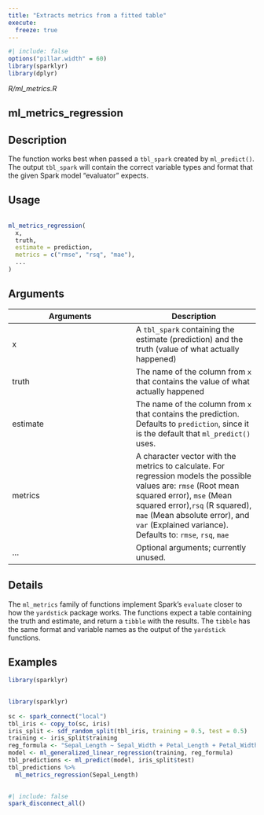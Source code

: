 ```yaml
---
title: "Extracts metrics from a fitted table"
execute:
  freeze: true
---
```


```r
#| include: false
options("pillar.width" = 60)
library(sparklyr) 
library(dplyr)
```

*R/ml_metrics.R*

## ml_metrics_regression

## Description
 The function works best when passed a `tbl_spark` created by `ml_predict()`. The output `tbl_spark` will contain the correct variable types and format that the given Spark model "evaluator" expects. 


## Usage
```r
 
ml_metrics_regression( 
  x, 
  truth, 
  estimate = prediction, 
  metrics = c("rmse", "rsq", "mae"), 
  ... 
) 
```

## Arguments
|Arguments|Description|
|---|---|
| x | A `tbl_spark` containing the estimate (prediction) and the truth (value of what actually happened) |
| truth | The name of the column from `x` that contains the value of what actually happened |
| estimate | The name of the column from `x` that contains the prediction. Defaults to `prediction`, since it is the default that `ml_predict()` uses. |
| metrics | A character vector with the metrics to calculate. For regression models the possible values are: `rmse` (Root mean squared error), `mse` (Mean squared error),`rsq` (R squared), `mae` (Mean absolute error), and `var` (Explained variance). Defaults to: `rmse`, `rsq`, `mae` |
| ... | Optional arguments; currently unused. |

## Details
 The `ml_metrics` family of functions implement Spark's `evaluate` closer to how the `yardstick` package works. The functions expect a table containing the truth and estimate, and return a `tibble` with the results. The `tibble` has the same format and variable names as the output of the `yardstick` functions. 




## Examples
```r
library(sparklyr)
 
```
```r
library(sparklyr)
 
sc <- spark_connect("local") 
tbl_iris <- copy_to(sc, iris) 
iris_split <- sdf_random_split(tbl_iris, training = 0.5, test = 0.5) 
training <- iris_split$training 
reg_formula <- "Sepal_Length ~ Sepal_Width + Petal_Length + Petal_Width" 
model <- ml_generalized_linear_regression(training, reg_formula) 
tbl_predictions <- ml_predict(model, iris_split$test) 
tbl_predictions %>% 
  ml_metrics_regression(Sepal_Length) 
 
```



```r
#| include: false
spark_disconnect_all()
```
